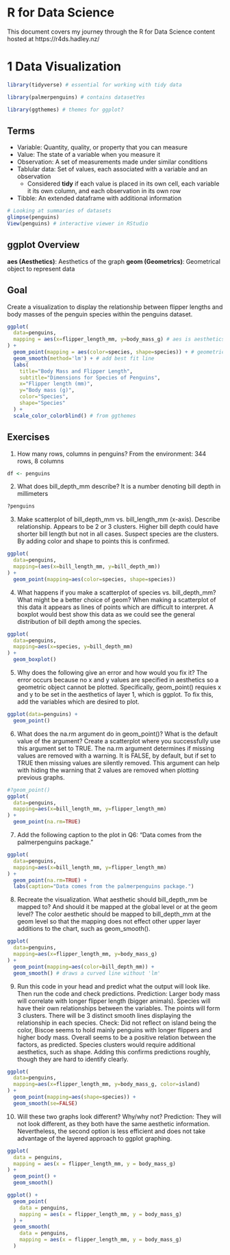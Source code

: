 # R for Data Science
This document covers my journey through the R for Data Science content hosted at https://r4ds.hadley.nz/

# 1 Data Visualization

```r
library(tidyverse) # essential for working with tidy data

library(palmerpenguins) # contains datasetYes

library(ggthemes) # themes for ggplot?

```

## Terms
- Variable: Quantity, quality, or property that you can measure
- Value: The state of a variable when you measure it
- Observation: A set of measurements made under similar conditions
- Tablular data: Set of values, each associated with a variable and an observation
  - Considered **tidy** if each value is placed in its own cell, each variable it its own column, and each observation in its own row
- Tibble: An extended dataframe with additional information

```r

# Looking at summaries of datasets
glimpse(penguins)
View(penguins) # interactive viewer in RStudio
```

## ggplot Overview
**aes (Aesthetics)**: Aesthetics of the graph
**geom (Geometrics)**: Geometrical object to represent data



## Goal
Create a visualization to display the relationship between flipper lengths and body masses of the penguin species within the penguins dataset. 


```r
ggplot(
  data=penguins,
  mapping = aes(x=flipper_length_mm, y=body_mass_g) # aes is aesthetics
) + 
  geom_point(mapping = aes(color=species, shape=species)) + # geometrical object to represent data on plot, do species coloring here as to not change ggplot aes
  geom_smooth(method='lm') + # add best fit line
  labs(
    title="Body Mass and Flipper Length",
    subtitle="Dimensions for Species of Penguins",
    x="Flipper length (mm)",
    y="Body mass (g)",
    color="Species",
    shape="Species"
  ) +
  scale_color_colorblind() # from ggthemes
```

## Exercises

1. How many rows, columns in penguins?
From the environment: 344 rows, 8 columns
```r
df <- penguins
```
2. What does bill_depth_mm describe? 
It is a number denoting bill depth in millimeters
```r
?penguins
```
3. Make scatterplot of bill_depth_mm vs. bill_length_mm (x-axis). Describe relationship.
Appears to be 2 or 3 clusters. Higher bill depth could have shorter bill length but not in all cases. Suspect species are the clusters. By adding color and shape to points this is confirmed. 
```r
ggplot(
  data=penguins,
  mapping=(aes(x=bill_length_mm, y=bill_depth_mm))
) +
  geom_point(mapping=aes(color=species, shape=species))
```
4. What happens if you make a scatterplot of species vs. bill_depth_mm? What might be a better choice of geom?
When making a scatterplot of this data it appears as lines of points which are difficult to interpret. A boxplot would best show this data as we could see the general distribution of bill depth among the species. 
```r
ggplot(
  data=penguins,
  mapping=aes(x=species, y=bill_depth_mm)
) +
  geom_boxplot()

```
5. Why does the following give an error and how would you fix it?
The error occurs because no x and y values are specified in aesthetics so a geometric object cannot be plotted. Specifically, geom_point() requies x and y to be set in the aesthetics of layer 1, which is ggplot. To fix this, add the variables which are desired to plot. 
```r
ggplot(data=penguins) +
  geom_point()
```

6. What does the na.rm argument do in geom_point()? What is the default value of the argument? Create a scatterplot where you successfully use this argument set to TRUE.
The na.rm argument determines if missing values are removed with a warning. It is FALSE, by default, but if set to TRUE then missing values are silently removed. This argument can help with hiding the warning that 2 values are removed when plotting previous graphs. 
```r
#?geom_point()
ggplot(
  data=penguins,
  mapping=aes(x=bill_length_mm, y=flipper_length_mm)
) +
  geom_point(na.rm=TRUE)

```
7. Add the following caption to the plot in Q6: "Data comes from the palmerpenguins package."
```r
ggplot(
  data=penguins,
  mapping=aes(x=bill_length_mm, y=flipper_length_mm)
) + 
  geom_point(na.rm=TRUE) +
  labs(caption="Data comes from the palmerpenguins package.")

```
8. Recreate the visualization. What aesthetic should bill_depth_mm be mapped to? And should it be mapped at the global level or at the geom level?
The color aesthetic should be mapped to bill_depth_mm at the geom level so that the mapping does not effect other upper layer additions to the chart, such as geom_smooth().
```r
ggplot(
  data=penguins,
  mapping=aes(x=flipper_length_mm, y=body_mass_g)
) +
  geom_point(mapping=aes(color=bill_depth_mm)) +
  geom_smooth() # draws a curved line without 'lm'

```
9. Run this code in your head and predict what the output will look like. Then run the code and check predictions. 
Prediction: Larger body mass will correlate with longer flipper length (bigger animals). Species will have their own relationships between the variables. The points will form 3 clusters. There will be 3 distinct smooth lines displaying the relationship in each species.
Check: Did not reflect on island being the color, Biscoe seems to hold mainly penguins with longer flippers and higher body mass. Overall seems to be a positive relation between the factors, as predicted. Species clusters would require additional aesthetics, such as shape. Adding this confirms predictions roughly, though they are hard to identify clearly.
```r
ggplot(
  data=penguins,
  mapping=aes(x=flipper_length_mm, y=body_mass_g, color=island)
) +
  geom_point(mapping=aes(shape=species)) +
  geom_smooth(se=FALSE)
```
10. Will these two graphs look different? Why/why not?
Prediction: They will not look different, as they both have the same aesthetic information. Nevertheless, the second option is less efficient and does not take advantage of the layered approach to ggplot graphing. 
```r
ggplot(
  data = penguins,
  mapping = aes(x = flipper_length_mm, y = body_mass_g)
) +
  geom_point() +
  geom_smooth()

ggplot() +
  geom_point(
    data = penguins,
    mapping = aes(x = flipper_length_mm, y = body_mass_g)
  ) +
  geom_smooth(
    data = penguins,
    mapping = aes(x = flipper_length_mm, y = body_mass_g)
  )
```




